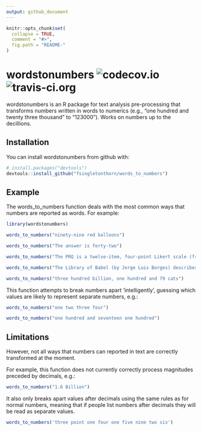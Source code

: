 ```yaml
---
output: github_document
---
```


<!-- README.md is generated from README.Rmd. Please edit that file -->

```r
knitr::opts_chunk$set(
  collapse = TRUE,
  comment = "#>",
  fig.path = "README-"
)
```

# wordstonumbers   ![codecov.io](https://codecov.io/gh/fsingletonthorn/words_to_numbers/branch/master/graph/badge.svg) ![travis-ci.org](https://travis-ci.org/fsingletonthorn/words_to_numbers.svg?branch=master)


wordstonumbers is an R package for text analysis pre-processing that transforms numbers written in words to numerics (e.g., “one hundred and twenty three thousand” to “123000”). Works on numbers up to the decillions.

## Installation

You can install wordstonumbers from github with:

```r
# install.packages("devtools")
devtools::install_github("fsingletonthorn/words_to_numbers")
```

## Example

The words_to_numbers function deals with the most common ways that numbers are reported as words. For example:

```r
library(wordstonumbers)

words_to_numbers("ninety-nine red balloons")
```

```r

words_to_numbers("The answer is forty-two")
```

```r

words_to_numbers("The PRQ is a twelve-item, four-point Likert scale (from one = Never to four = Very Often) with three sub-scores.")
```

```r
words_to_numbers("The Library of Babel (by Jorge Luis Borges) describes a library that contains all possible four-hundred and ten page books made with a character set of twenty five characters (twenty two letters, as well as spaces, periods, and commas), with eighty lines per book and forty characters per line.")
```

```r
words_to_numbers("three hundred billion, one hundred and 79 cats")
```

This function attempts to break numbers apart 'intelligently', guessing which values are likely to represent separate numbers, e.g.:

```r
words_to_numbers("one two three four")
```

```r
words_to_numbers("one hundred and seventeen one hundred")
```

## Limitations

However, not all ways that numbers can reported in text are correctly transformed at the moment. 

For example, this function does not currently correctly process magnitudes preceded by decimals, e.g.:

```r
words_to_numbers("1.6 Billion")
```

It also only breaks apart values after decimals using the same rules as for normal numbers, meaning that if people list numbers after decimals they will be read as separate values.

```r
words_to_numbers('three point one four one five nine two six')
```

